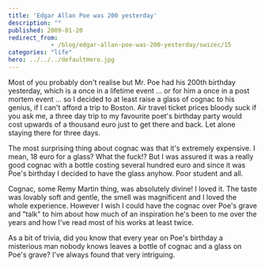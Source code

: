 ```yaml
---
title: 'Edgar Allan Poe was 200 yesterday'
description: ""
published: 2009-01-20
redirect_from: 
            - /blog/edgar-allan-poe-was-200-yesterday/swizec/15
categories: "life"
hero: ../../../defaultHero.jpg
---
```

Most of you probably don&#x27;t realise but Mr. Poe had his 200th birthday yesterday, which is a once in a lifetime event ... or for him a once in a post mortem event ... so I decided to at least raise a glass of cognac to his genius, if I can&#x27;t afford a trip to Boston. Air travel ticket prices bloody suck if you ask me, a three day trip to my favourite poet&#x27;s birthday party would cost upwards of a thousand euro just to get there and back. Let alone staying there for three days.

The most surprising thing about cognac was that it&#x27;s extremely expensive. I mean, 18 euro for a glass? What the fuck!? But I was assured it was a really good cognac with a bottle costing several hundred euro and since it was Poe&#x27;s birthday I decided to have the glass anyhow. Poor student and all.

Cognac, some Remy Martin thing, was absolutely divine! I loved it. The taste was lovably soft and gentle, the smell was magnificent and I loved the whole experience. However I wish I could have the cognac over Poe&#x27;s grave and &quot;talk&quot; to him about how much of an inspiration he&#x27;s been to me over the years and how I&#x27;ve read most of his works at least twice.

As a bit of trivia, did you know that every year on Poe&#x27;s birthday a misterious man nobody knows leaves a bottle of cognac and a glass on Poe&#x27;s grave? I&#x27;ve always found that very intriguing.
